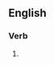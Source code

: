{{also|Pythagorize}}
==English==

===Verb===
{{en-verb|pythagoriz}}

# {{alternative spelling of|en|Pythagorize}}